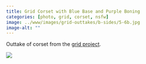 ```yaml
---
title: Grid Corset with Blue Base and Purple Boning
categories: [photo, grid, corset, nsfw]
image: ../www/images/grid-outtakes/b-sides/5-6b.jpg
image-alt: ""
---
```


Outtake of corset from the [grid project](/posts/2025-01-27_grid-project.html).

![](../www/images/grid-outtakes/b-sides/5-6b.jpg)

